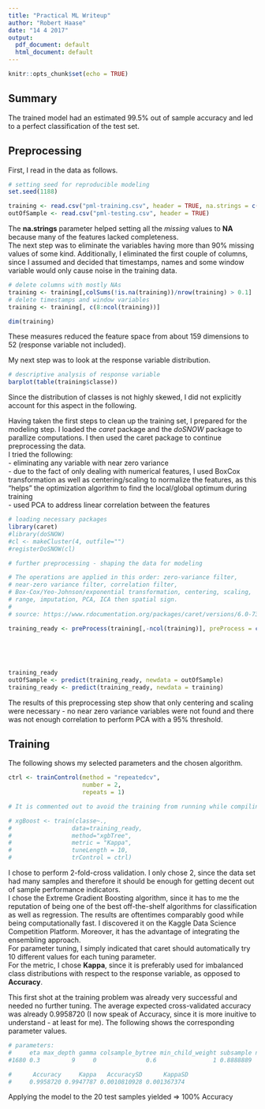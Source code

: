 ```yaml
---
title: "Practical ML Writeup"
author: "Robert Haase"
date: "14 4 2017"
output:
  pdf_document: default
  html_document: default
---
```

```r
knitr::opts_chunk$set(echo = TRUE)
```

## Summary

The trained model had an estimated 99.5% out of sample accuracy and led to a perfect classification of the test set.

## Preprocessing

First, I read in the data as follows.

```r
# setting seed for reproducible modeling
set.seed(1188)

training <- read.csv("pml-training.csv", header = TRUE, na.strings = c("NA", "", "#DIV/0!"))
outOfSample <- read.csv("pml-testing.csv", header = TRUE)
```
The **na.strings** parameter helped setting all the _missing_ values to **NA** because many of the features lacked completeness.   
The next step was to eliminate the variables having more than 90% missing values of some kind. Additionally, I eliminated the first couple of columns, since I assumed and decided that timestamps, names and some window variable would only cause noise in the training data.

```r
# delete columns with mostly NAs
training <- training[,colSums(!is.na(training))/nrow(training) > 0.1]
# delete timestamps and window variables
training <- training[, c(8:ncol(training))]

dim(training)
```
These measures reduced the feature space from about 159 dimensions to 52 (response variable not included).     

My next step was to look at the response variable distribution.

```r
# descriptive analysis of response variable
barplot(table(training$classe))
```
     
Since the distribution of classes is not highly skewed, I did not explicitly account for this aspect in the following.    
    
Having taken the first steps to clean up the training set, I prepared for the modeling step. I loaded the _caret_ package and the _doSNOW_ package to parallize computations. I then used the caret package to continue preprocessing the data.        
I tried the following:    
- eliminating any variable with near zero variance    
- due to the fact of only dealing with numerical features, I used BoxCox transformation as well as centering/scaling to normalize the features, as this "helps" the optimization algorithm to find the local/global optimum during training    
- used PCA to address linear correlation between the features     
```r
# loading necessary packages
library(caret)
#library(doSNOW)
#cl <- makeCluster(4, outfile="")
#registerDoSNOW(cl)
```
```r
# further preprocessing - shaping the data for modeling

# The operations are applied in this order: zero-variance filter, 
# near-zero variance filter, correlation filter, 
# Box-Cox/Yeo-Johnson/exponential transformation, centering, scaling, 
# range, imputation, PCA, ICA then spatial sign. 
#
# source: https://www.rdocumentation.org/packages/caret/versions/6.0-73/topics/preProcess 

training_ready <- preProcess(training[,-ncol(training)], preProcess = c("nzv", 
                                                                        "BoxCox", 
                                                                        "center", 
                                                                        "scale", 
                                                                        "pca"), 
                                                                        thresh = 0.95)
training_ready
outOfSample <- predict(training_ready, newdata = outOfSample)
training_ready <- predict(training_ready, newdata = training)
```
The results of this preprocessing step show that only centering and scaling were necessary - no near zero variance variables were not found and there was not enough correlation to perform PCA with a 95% threshold.    

## Training

The following shows my selected parameters and the chosen algorithm.

```r
ctrl <- trainControl(method = "repeatedcv",
                     number = 2,
                     repeats = 1)

# It is commented out to avoid the training from running while compiling the document

# xgBoost <- train(classe~., 
#                 data=training_ready, 
#                 method="xgbTree",
#                 metric = "Kappa",
#                 tuneLength = 10,
#                 trControl = ctrl)
```
I chose to perform 2-fold-cross validation. I only chose 2, since the data set had many samples and therefore it should be enough for getting decent out of sample performance indicators.    
I chose the Extreme Gradient Boosting algorithm, since it has to me the reputation of being one of the best off-the-shelf algorithms for classification as well as regression. The results are oftentimes comparably good while being computationally fast. I discovered it on the Kaggle Data Science Competition Platform. Moreover, it has the advantage of integrating the ensembling approach.   
For parameter tuning, I simply indicated that caret should automatically try 10 different values for each tuning parameter.    
For the metric, I chose **Kappa**, since it is preferably used for imbalanced class distributions with respect to the response variable, as opposed to **Accuracy**.   

    
This first shot at the training problem was already very successful and needed no further tuning. The average expected cross-validated accuracy was already 0.9958720 (I now speak of Accuracy, since it is more inuitive to understand - at least for me). The following shows the corresponding parameter values.

```r
# parameters: 
#     eta max_depth gamma colsample_bytree min_child_weight subsample nrounds  
#1680 0.3         9     0              0.6                1 0.8888889     500 

#      Accuracy     Kappa   AccuracySD      KappaSD
#     0.9958720 0.9947787 0.0010810928 0.001367374
```
Applying the model to the 20 test samples yielded => 100% Accuracy

